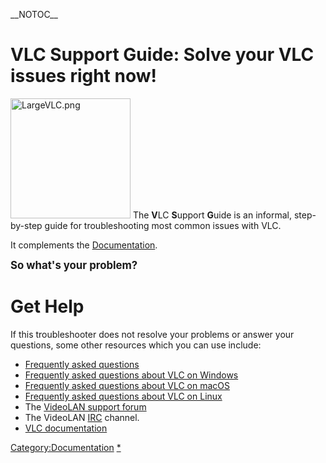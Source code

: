 __NOTOC__
{{Languages}}
= VLC Support Guide: Solve your VLC issues right now!=
[[File:LargeVLC.png|192px|right|alt=]]
The '''V'''LC '''S'''upport '''G'''uide is an informal, step-by-step guide for troubleshooting most common issues with VLC.

It complements the {{VLC}} [[Documentation:Documentation|Documentation]].

<big>'''So what's your problem?'''</big>
{{VSGEntry|Installation Issue|VSG:Installation|VLC won't install.}}
{{VSGEntry|Startup Issue|VSG:Startup|VLC won't start up.}}
{{VSGEntry|Audio Playback Issue|VSG:Audio|The audio or the sounds are wrong.}}
{{VSGEntry|Video Playback Issue|VSG:Video|The video is messed up.}}
{{VSGEntry|Subtitle Display Issue|VSG:Subtitles|The subtitles aren't working properly.}}
{{VSGEntry|Usage Issue|VSG:Usage|I have difficulty using VLC.}}
{{VSGEntry|Interface Issue|VSG:Interface|I want to change my interface.}}
{{VSGEntry|Uninstallation Issue|VSG:Uninstallation|VLC won't uninstall (why are you uninstalling it anyway?).}}

= Get Help =
If this troubleshooter does not resolve your problems or answer your questions, some other resources which you can use include:

* [[FAQ|Frequently asked questions]]
* [[WindowsFAQ|Frequently asked questions about VLC on Windows]]
* [[macOSFAQ|Frequently asked questions about VLC on macOS]]
* [[Linux VLC FAQ|Frequently asked questions about VLC on Linux]]
* The [https://forum.videolan.org/ VideoLAN support forum]
* The VideoLAN [[IRC]] channel.
* [[Documentation|VLC documentation]]

{{VSG}}
[[Category:Documentation]]
[[Category:VLC Support Guide|*]]<!-- Modifies sortkey -->